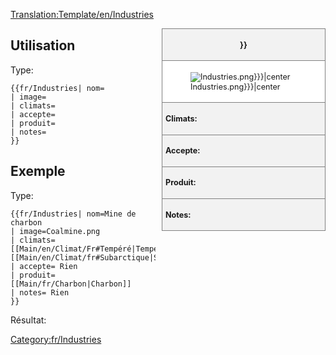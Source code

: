 <!--
Ceci est un modèle pour les industries. '''NE PAS ÉDITER CETTE PAGE''', éditez plutôt l'article spécifique.
--><noinclude>[[Translation:Template/en/Industries]]</noinclude><!--
--><div style="float:right; width:260px; font-size:90%; border:1px solid gray; background-color:#f2f2f2; margin-left:10px; margin-bottom:10px">
<div style="text-align:center; border-bottom:1px solid gray; padding:5px"><strong>{{{nom|{{PAGENAME}}}}}</strong></div>
<div style="background-color:white; padding:5px">[[File:en/.{{{image|Industries.png}}}|center]]</div>
<div style="border-top:1px solid gray; padding:5px"><strong>Climats:</strong> {{{climats}}}</div>
<div style="border-top:1px solid gray; padding:5px"><strong>Accepte:</strong> {{{accepte}}}</div>
<div style="border-top:1px solid gray; padding:5px"><strong>Produit:</strong> {{{produit}}}</div>
<div style="border-top:1px solid gray; padding:5px"><strong>Notes:</strong> {{{notes|Rien}}}</div>
</div><noinclude>

{{en/-}}
==Utilisation==
Type:
<pre>{{fr/Industries| nom=
| image=
| climats=
| accepte=
| produit=
| notes=
}}</pre>

==Exemple==
Type:
<pre>{{fr/Industries| nom=Mine de charbon
| image=Coalmine.png
| climats=[[Main/en/Climat/Fr#Tempéré|Tempéré]], [[Main/en/Climat/fr#Subarctique|Subarctique]]
| accepte= Rien
| produit= [[Main/fr/Charbon|Charbon]]
| notes= Rien
}}</pre>
Résultat:
{{fr/Industries| nom=Mine de charbon
| image=Coalmine.png
| climats=[[Main/en/Climat/Fr#Tempéré|Tempéré]], [[Main/en/Climat/Fr#Subarctique|Subarctique]]
| accepte= Rien
| produit= [[Main/fr/Charbon|Charbon]]
| notes= Rien
}}
</noinclude><includeonly>
[[Category:fr/Industries]]</includeonly>